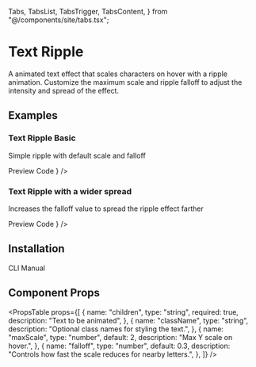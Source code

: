   Tabs,
  TabsList,
  TabsTrigger,
  TabsContent,
} from "@/components/site/tabs.tsx";


# Text Ripple

A animated text effect that scales characters on hover with a ripple animation. Customize the maximum scale and ripple falloff to adjust the intensity and spread of the effect.

## Examples

### Text Ripple Basic

Simple ripple with default scale and falloff

<Tabs defaultValue="preview" className="">
  <TabsList>
    <TabsTrigger value="preview">Preview</TabsTrigger>
    <TabsTrigger value="code">Code</TabsTrigger>
  </TabsList>
  <TabsContent value="preview">
    <ComponentRenderer component={<TextRippleBasic />} />
  </TabsContent>
  <TabsContent value="code">
    <CodeBlock filePath="src/app/docs/text-ripple/text-ripple-basic.tsx" />
  </TabsContent>
</Tabs>

### Text Ripple with a wider spread

Increases the falloff value to spread the ripple effect farther

<Tabs defaultValue="preview" className="">
  <TabsList>
    <TabsTrigger value="preview">Preview</TabsTrigger>
    <TabsTrigger value="code">Code</TabsTrigger>
  </TabsList>
  <TabsContent value="preview">
    <ComponentRenderer component={<TextRippleSpread />} />
  </TabsContent>
  <TabsContent value="code">
    <CodeBlock filePath="src/app/docs/text-ripple/text-ripple-spread.tsx" />
  </TabsContent>
</Tabs>

## Installation

<Tabs defaultValue="cli" className="">
  <TabsList>
    <TabsTrigger value="cli">CLI</TabsTrigger>
    <TabsTrigger value="manual">Manual</TabsTrigger>
  </TabsList>
  <TabsContent value="cli">
    <Cli command={`add "https://berlix.vercel.app/registry/text-ripple.json"`} />
  </TabsContent>

  <TabsContent value="manual">
    <CodeBlock filePath="src/components/core/text-ripple.tsx" />
  </TabsContent>
</Tabs>

## Component Props

<PropsTable
  props={[
    {
      name: "children",
      type: "string",
      required: true,
      description: "Text to be animated",
    },
    {
      name: "className",
      type: "string",
      description: "Optional class names for styling the text.",
    },
    {
      name: "maxScale",
      type: "number",
      default: 2,
      description: "Max Y scale on hover.",
    },
    {
      name: "falloff",
      type: "number",
      default: 0.3,
      description: "Controls how fast the scale reduces for nearby letters.",
    },
  ]}
/>
